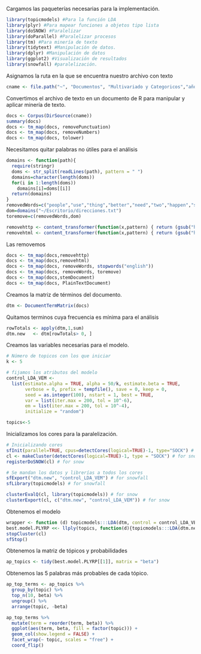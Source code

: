 
Cargamos las paqueterías necesarias para la implementación.
```r
library(topicmodels) #Para la función LDA
library(plyr) #Para mapear funciones a objetos tipo lista
library(doSNOW) #Paralelizar
library(doParallel) #Paralelizar procesos
library(tm) #Para minería de texto
library(tidytext) #Manipulación de datos.
library(dplyr) #Manipulación de datos
library(ggplot2) #Visualización de resultados
library(snowfall) #paralelización.
```

Asignamos la ruta en la que se encuentra nuestro archivo con texto
```r
cname <- file.path("~", "Documentos", "Multivariado y Categoricos","años extropy")   #Ruta en donde está el archivo a aplicar TM

```

Convertimos el archivo de texto en un documento de R para manipular y aplicar minería de texto.
```r
docs <- Corpus(DirSource(cname))  
summary(docs) 
docs <- tm_map(docs, removePunctuation)
docs <- tm_map(docs, removeNumbers)   
docs <- tm_map(docs, tolower)   
```

Necesitamos quitar palabras no útiles para el análisis
```r
domains <- function(path){
  require(stringr)
  doms <- str_split(readLines(path), pattern = " ")
  domains=character(length(doms))
  for(i in 1:length(doms))
    domains[i]=doms[[i]]  
  return(domains)
}
removedWords=c("people","use","thing","better","need","two","happen","seem","live","scrub","person","well","still","many","best","want","exi","next","say","","can","url","going","list","now","years","good","right","now","without","also","much","stil","part","html","way","just","know","get","may","might","wrote","don","messageid","even","see","subject","like","one","one","make","think","spike","{","}","will", "fwd","re","re:","extropy","listsextropyorg","extropychat","extropy-chat","extropians","extrop")#,"httplistsextropyorgmailmanlistinfocgiextropychat")
dom=domains("~/Escritorio/direcciones.txt")
toremove=c(removedWords,dom)

removehttp <- content_transformer(function(x,pattern) { return (gsub("http[A-Za-z]+ ", "", x))})
removehtml <- content_transformer(function(x,pattern) { return (gsub("html[A-Za-z]+ ", "", x))})
```

Las removemos
```r
docs <- tm_map(docs,removehttp)
docs <- tm_map(docs,removehtml)
docs <- tm_map(docs, removeWords, stopwords("english"))   
docs <- tm_map(docs, removeWords, toremove)   
docs <- tm_map(docs,stemDocument)
docs <- tm_map(docs, PlainTextDocument) 
```

Creamos la matriz de términos del documento.
```r
dtm <- DocumentTermMatrix(docs)  
```

Quitamos terminos cuya frecuencia es mínima para el análisis
```r
rowTotals <- apply(dtm,1,sum)
dtm.new   <- dtm[rowTotals> 0, ]
```

Creamos las variables necesarias para el modelo.
```r
# Número de topicos con los que iniciar
k <- 5

# fijamos los atributos del modelo
control_LDA_VEM <-
  list(estimate.alpha = TRUE, alpha = 50/k, estimate.beta = TRUE,
       verbose = 0, prefix = tempfile(), save = 0, keep = 0,
       seed = as.integer(100), nstart = 1, best = TRUE,
       var = list(iter.max = 200, tol = 10^-6),
       em = list(iter.max = 200, tol = 10^-4),
       initialize = "random")

topics<-5
```

Inicializamos los cores para la paralelización.
```r
# Inicializando cores
sfInit(parallel=TRUE, cpus=detectCores(logical=TRUE)-1, type="SOCK") # for snowfall
cl <- makeCluster(detectCores(logical=TRUE)-1, type = "SOCK") # for snow
registerDoSNOW(cl) # for snow

# Se mandan los datos y librerías a todos los cores
sfExport("dtm.new", "control_LDA_VEM") # for snowfall
sfLibrary(topicmodels) # for snowfall

clusterEvalQ(cl, library(topicmodels)) # for snow
clusterExport(cl, c("dtm.new", "control_LDA_VEM")) # for snow
```

Obtenemos el modelo
```r
wrapper <- function (d) topicmodels:::LDA(dtm, control = control_LDA_VEM, d)
best.model.PLYRP <<- llply(topics, function(d){topicmodels:::LDA(dtm.new, control = control_LDA_VEM, d)}, .parallel = TRUE)
stopCluster(cl)
sfStop() 
```

Obtenemos la matriz de tópicos y probabilidades
```r
ap_topics <- tidy(best.model.PLYRP[[1]], matrix = "beta")
```

Obtenemos las 5 palabras más probables de cada tópico.
```r
ap_top_terms <- ap_topics %>%
  group_by(topic) %>%
  top_n(10, beta) %>%
  ungroup() %>%
  arrange(topic, -beta)

ap_top_terms %>%
  mutate(term = reorder(term, beta)) %>%
  ggplot(aes(term, beta, fill = factor(topic))) +
  geom_col(show.legend = FALSE) +
  facet_wrap(~ topic, scales = "free") +
  coord_flip()
```




